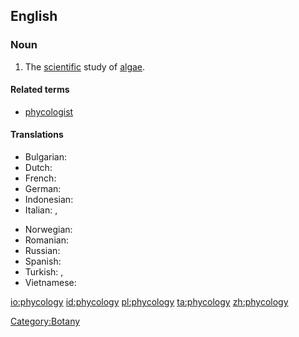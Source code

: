 ==English==
{{wikipedia}}

===Noun===
{{en-noun|-}}

# The [[scientific]] study of [[algae]].

====Related terms====
* [[phycologist]]

====Translations====
{{trans-top|the study of algae}}
* Bulgarian: {{t|bg|алгология|sc=Cyrl}}
* Dutch: {{t|nl|fycologie|f}}
* French: {{t+|fr|phycologie}}
* German: {{t+|de|Phykologie|f}}
* Indonesian: {{t|id|fikologi}}
* Italian: {{t|it|algologia|f}},  {{t|it|ficologia|f}}
{{trans-mid}}
* Norwegian: {{t|no|fykologi}}
* Romanian: {{t|ro|ficologie|f}}
* Russian: {{t|ru|альгология||m|sc=Cyrl}}
* Spanish: {{t+|es|ficología|f}}
* Turkish: {{t|tr|fikoloji}},  {{t|tr|algoloji}}
* Vietnamese: {{t+|vi|thuộc tảo|xs=Vietnamese}}
{{trans-bottom}}

[[Category:Botany]]

[[io:phycology]]
[[id:phycology]]
[[pl:phycology]]
[[ta:phycology]]
[[zh:phycology]]